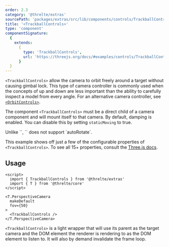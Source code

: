 ```yaml
---
order: 2.3
category: '@threlte/extras'
sourcePath: 'packages/extras/src/lib/components/controls/TrackballControls/TrackballControls.svelte'
title: '<TrackballControls>'
type: 'component'
componentSignature:
  {
    extends:
      {
        type: 'TrackballControls',
        url: 'https://threejs.org/docs/#examples/controls/TrackballControls'
      }
  }
---
```


`<TrackballControls>` allow the camera to orbit freely around a target without causing gimbal lock. This type of camera controller is commonly used when the concepts of up and down are less important than the ability to carefully inspect a model from every angle. For an alternative camera controller, see [`<OrbitControls>`](/docs/reference/extras/orbit-controls).

The component `<TrackballControls>` must be a direct child of a camera component and will mount itself to that camera.
By default, damping is enabled. You can disable this by setting `staticMoving` to true.

<Tip type="info">
	Unlike `<OrbitControls>`, `<TrackballControls>` does not support `autoRotate`.
</Tip>

<Example
  path="extras/trackball-controls"
  iframe
/>

This example shows off just a few of the configurable properties of `<TrackballControls>`. To see all 15+ properties, consult the [Three.js docs](https://threejs.org/docs/#examples/en/controls/TrackballControls).

## Usage

```svelte
<script>
  import { TrackballControls } from '@threlte/extras'
  import { T } from '@threlte/core'
</script>

<T.PerspectiveCamera
  makeDefault
  fov={50}
>
  <TrackballControls />
</T.PerspectiveCamera>
```

`<TrackballControls>` is a light wrapper that will use its parent as the target camera and the DOM element
the renderer is rendering to as the DOM element to listen to. It will also by demand invalidate the frame loop.
